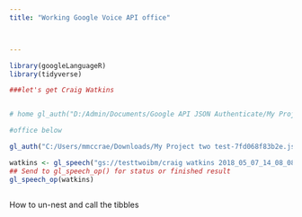 ```yaml
---
title: "Working Google Voice API office"



---
```


 

```r



library(googleLanguageR)
library(tidyverse)

###let's get Craig Watkins


# home gl_auth("D:/Admin/Documents/Google API JSON Authenticate/My Project two test-db5d6330925e.json")

#office below

gl_auth("C:/Users/mmccrae/Downloads/My Project two test-7fd068f83b2e.json")

watkins <- gl_speech("gs://testtwoibm/craig watkins 2018_05_07_14_08_08.flac", encoding = c("FLAC"), sampleRateHertz=44100, languageCode = "en-US", maxAlternatives = 1L,asynch = TRUE)
## Send to gl_speech_op() for status or finished result
gl_speech_op(watkins)



```


How to un-nest and call the tibbles

```r





```















